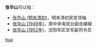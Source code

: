 '''张华山'''可以指：
* [[张华山_(明末清初)|张华山 (明末清初)]]，明末清初民变领袖
* [[张华山_(1949年)|张华山 (1949年)]]，原中央电视台副总编辑
* [[张华山_(1952年)|张华山 (1952年)]]，沈阳军区空军副司令员

{{disambig}}

[[Category:三字张姓人名消歧义|hua]]